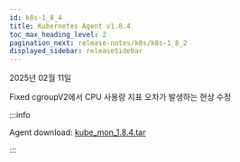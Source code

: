 ```yaml
---
id: k8s-1_8_4
title: Kubernetes Agent v1.8.4
toc_max_heading_level: 2
pagination_next: release-notes/k8s/k8s-1_8_2
displayed_sidebar: releaseSidebar
---
```


2025년 02월 11일

<Status priority='0'>Fixed</Status> cgroupV2에서 CPU 사용량 지표 오차가 발생하는 현상 수정

:::info

Agent download: [kube_mon_1.8.4.tar](https://repo.whatap.io/docker/kube_mon_1.8.4.tar)

:::